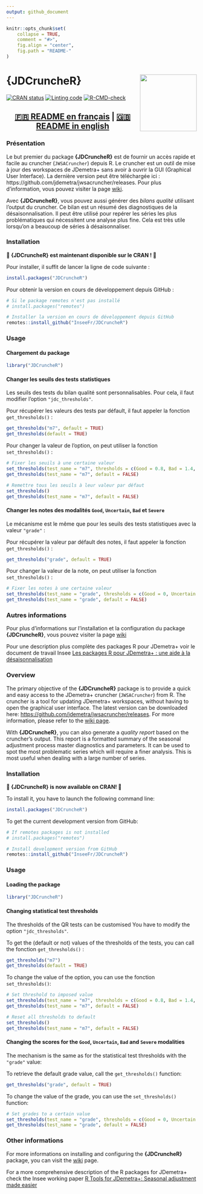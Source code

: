 ```yaml
---
output: github_document
---
```


<!-- README.md is generated from README.Rmd. Please edit that file -->

```r
knitr::opts_chunk$set(
    collapse = TRUE,
    comment = "#>",
    fig.align = "center",
    fig.path = "README-"
)
```

# **{JDCruncheR}** <a href="https://inseefr.github.io/JDCruncheR/"><img src="man/figures/logo.png" align="right" height="150" style="float:right; height:150px;"/></a>

<!-- badges: start -->
[![CRAN status](https://www.r-pkg.org/badges/version/JDCruncheR)](https://cran.r-project.org/package=JDCruncheR)
[![Linting code](https://github.com/InseeFr/JDCruncheR/actions/workflows/lint.yaml/badge.svg)](https://github.com/InseeFr/JDCruncheR/actions/workflows/lint.yaml)
[![R-CMD-check](https://github.com/InseeFr/JDCruncheR/actions/workflows/R-CMD-check.yaml/badge.svg)](https://github.com/InseeFr/JDCruncheR/actions/workflows/R-CMD-check.yaml)
<!-- badges: end -->


<div align = center>
  
## [🇫🇷 README en français](#présentation) | [🇬🇧 README in english](#overview)

<div align = left>

### Présentation

Le but premier du package **{JDCruncheR}** est de fournir un accès rapide et facile au cruncher (`JWSACruncher`) depuis R. Le cruncher est un outil de mise à jour des workspaces de JDemetra+ sans avoir à ouvrir la GUI (Graphical User Interface). La dernière version peut être téléchargée ici : https://github.com/jdemetra/jwsacruncher/releases. Pour plus d'information, vous pouvez visiter la page [wiki](https://github.com/jdemetra/jwsacruncher/wiki).

Avec **{JDCruncheR}**, vous pouvez aussi générer des *bilans qualité* utilisant l'output du cruncher. Ce bilan est un résumé des diagnostiques de la désaisonnalisation. Il peut être utilisé pour repérer les séries les plus problématiques qui nécessitent une analyse plus fine. Cela est très utile lorsqu'on a beaucoup de séries à désaisonnaliser.

### Installation

**🎉 {JDCruncheR} est maintenant disponible sur le CRAN ! 🎉**

Pour installer, il suffit de lancer la ligne de code suivante :

```r
install.packages("JDCruncheR")
```

Pour obtenir la version en cours de développement depuis GitHub :

```r
# Si le package remotes n'est pas installé
# install.packages("remotes")

# Installer la version en cours de développement depuis GitHub
remotes::install_github("InseeFr/JDCruncheR")
```

### Usage

#### Chargement du package

```r
library("JDCruncheR")
```

#### Changer les seuils des tests statistiques

Les seuils des tests du bilan qualité sont personnalisables.
Pour cela, il faut modifier l'option `"jdc_thresholds"`.

Pour récupérer les valeurs des tests par défault, il faut appeler la fonction `get_thresholds()` :

```r
get_thresholds("m7", default = TRUE)
get_thresholds(default = TRUE)
```

Pour changer la valeur de l'option, on peut utiliser la fonction `set_thresholds()` :

```r
# Fixer les seuils à une certaine valeur
set_thresholds(test_name = "m7", thresholds = c(Good = 0.8, Bad = 1.4, Severe = Inf))
get_thresholds(test_name = "m7", default = FALSE)

# Remettre tous les seuils à leur valeur par défaut
set_thresholds()
get_thresholds(test_name = "m7", default = FALSE)
```

#### Changer les notes des modalités `Good`, `Uncertain`, `Bad` et `Severe`

Le mécanisme est le même que pour les seuils des tests statistiques avec la valeur `"grade"` :

Pour récupérer la valeur par défault des notes, il faut appeler la fonction `get_thresholds()` :

```r
get_thresholds("grade", default = TRUE)
```

Pour changer la valeur de la note, on peut utiliser la fonction `set_thresholds()` :

```r
# Fixer les notes à une certaine valeur
set_thresholds(test_name = "grade", thresholds = c(Good = 0, Uncertain = 0.1, Bad = 1, Severe = 10))
get_thresholds(test_name = "grade", default = FALSE)
```

### Autres informations

Pour plus d'informations sur l'installation et la configuration du package **{JDCruncheR}**, vous pouvez visiter la page [wiki](https://github.com/jdemetra/jwsacruncher/wiki)

Pour une description plus complète des packages R pour JDemetra+ voir le document de travail Insee [Les packages R pour JDemetra+ : une aide à la désaisonnalisation](https://www.insee.fr/fr/statistiques/5019786)


### Overview

The primary objective of the **{JDCruncheR}** package is to provide a quick and easy access to the JDemetra+ cruncher (`JWSACruncher`) from R. The cruncher is a tool for updating JDemetra+ workspaces, without having to open the graphical user interface. The latest version can be downloaded here: <https://github.com/jdemetra/jwsacruncher/releases>. For more information, please refer to the [wiki page](https://github.com/jdemetra/jwsacruncher/wiki).

With **{JDCruncheR}**, you can also generate a *quality report* based on the cruncher's output. This report is a formatted summary of the seasonal adjustment process master diagnostics and parameters. It can be used to spot the most problematic series which will require a finer analysis. This is most useful when dealing with a large number of series.

### Installation

**🎉 {JDCruncheR} is now available on CRAN! 🎉**

To install it, you have to launch the following command line:

```r
install.packages("JDCruncheR")
```

To get the current development version from GitHub:

```r
# If remotes packages is not installed
# install.packages("remotes")

# Install development version from GitHub
remotes::install_github("InseeFr/JDCruncheR")
```

### Usage

#### Loading the package

```r
library("JDCruncheR")
```

#### Changing statistical test thresholds

The thresholds of the QR tests can be customised
You have to modify the option `"jdc_thresholds"`.

To get the (default or not) values of the thresholds of the tests, you can call the fonction `get_thresholds()` :

```r
get_thresholds("m7")
get_thresholds(default = TRUE)
```

To change the value of the option, you can use the fonction `set_thresholds()`:

```r
# Set threshold to imposed value
set_thresholds(test_name = "m7", thresholds = c(Good = 0.8, Bad = 1.4, Severe = Inf))
get_thresholds(test_name = "m7", default = FALSE)

# Reset all thresholds to default
set_thresholds()
get_thresholds(test_name = "m7", default = FALSE)
```

#### Changing the scores for the `Good`, `Uncertain`, `Bad` and `Severe` modalities

The mechanism is the same as for the statistical test thresholds with the `"grade"` value:

To retrieve the default grade value, call the `get_thresholds()` function:

```r
get_thresholds("grade", default = TRUE)
```

To change the value of the grade, you can use the `set_thresholds()` function:

```r
# Set grades to a certain value
set_thresholds(test_name = "grade", thresholds = c(Good = 0, Uncertain = 0.1, Bad = 1, Severe = 10))
get_thresholds(test_name = "grade", default = FALSE)
```

### Other informations

For more informations on installing and configuring the **{JDCruncheR}** package, you can visit the [wiki](https://github.com/jdemetra/jwsacruncher/wiki) page.

For a more comprehensive description of the R packages for JDemetra+ check the Insee working paper [R Tools for JDemetra+: Seasonal adjustment made easier](https://www.insee.fr/en/statistiques/5019812)
